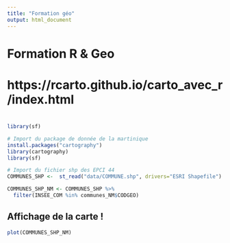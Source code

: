 ```yaml
---
title: "Formation géo"
output: html_document
---
```


# Formation R & Geo
# https://rcarto.github.io/carto_avec_r/index.html

# 

```r
library(sf)

# Import du package de donnée de la martinique
install.packages("cartography")
library(cartography)
library(sf)

# Import du fichier shp des EPCI 44
COMMUNES_SHP <-  st_read("data/COMMUNE.shp", drivers="ESRI Shapefile")

COMMUNES_SHP_NM <- COMMUNES_SHP %>%
  filter(INSEE_COM %in% communes_NM$CODGEO)

```

## Affichage de la carte !

```r
plot(COMMUNES_SHP_NM)

```




